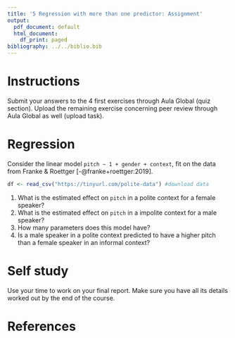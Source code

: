 ```yaml
---
title: '5 Regression with more than one predictor: Assignment'
output:
  pdf_document: default
  html_document:
    df_print: paged
bibliography: ../../biblio.bib
---
```


# Instructions

Submit your answers to the 4 first exercises through Aula Global (quiz section). Upload the remaining exercise concerning peer review through Aula Global as well (upload task).

# Regression

Consider the linear model `pitch ~ 1 + gender + context`, fit on the data from Franke & Roettger [-@franke+roettger:2019].

```r
df <- read_csv("https://tinyurl.com/polite-data") #download data
```

  1. What is the estimated effect on `pitch` in a polite context for a female speaker?
  2. What is the estimated effect on `pitch` in a impolite context for a male speaker?
  3. How many parameters does this model have?
  4. Is a male speaker in a polite context predicted to have a higher pitch than a female speaker in an informal context?

# Self study

Use your time to work on your final report. Make sure you have all its details worked out by the end of the course.

# References